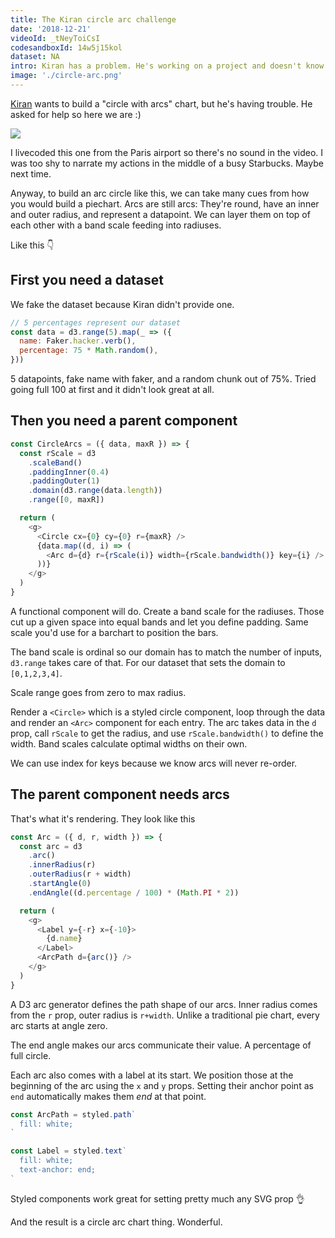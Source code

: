 ```yaml
---
title: The Kiran circle arc challenge
date: '2018-12-21'
videoId: _tNeyToiCsI
codesandboxId: 14w5j15kol
dataset: NA
intro: Kiran has a problem. He's working on a project and doesn't know how. Let's help
image: './circle-arc.png'
---
```



[Kiran](https://twitter.com/kiran_gaurang) wants to build a "circle with arcs" chart, but he's having trouble. He asked for help so here we are :)

![](./ask-for-help.png)

I livecoded this one from the Paris airport so there's no sound in the video. I was too shy to narrate my actions in the middle of a busy Starbucks. Maybe next time.

Anyway, to build an arc circle like this, we can take many cues from how you would build a piechart. Arcs are still arcs: They're round, have an inner and outer radius, and represent a datapoint. We can layer them on top of each other with a band scale feeding into radiuses.

Like this 👇

## First you need a dataset

We fake the dataset because Kiran didn't provide one.

```javascript
// 5 percentages represent our dataset
const data = d3.range(5).map(_ => ({
  name: Faker.hacker.verb(),
  percentage: 75 * Math.random(),
}))
```

5 datapoints, fake name with faker, and a random chunk out of 75%. Tried going full 100 at first and it didn't look great at all.

## Then you need a parent component

```javascript
const CircleArcs = ({ data, maxR }) => {
  const rScale = d3
    .scaleBand()
    .paddingInner(0.4)
    .paddingOuter(1)
    .domain(d3.range(data.length))
    .range([0, maxR])

  return (
    <g>
      <Circle cx={0} cy={0} r={maxR} />
      {data.map((d, i) => (
        <Arc d={d} r={rScale(i)} width={rScale.bandwidth()} key={i} />
      ))}
    </g>
  )
}
```

A functional component will do. Create a band scale for the radiuses. Those cut up a given space into equal bands and let you define padding. Same scale you'd use for a barchart to position the bars.

The band scale is ordinal so our domain has to match the number of inputs, `d3.range` takes care of that. For our dataset that sets the domain to `[0,1,2,3,4]`.

Scale range goes from zero to max radius.

Render a `<Circle>` which is a styled circle component, loop through the data and render an `<Arc>` component for each entry. The arc takes data in the `d` prop, call `rScale` to get the radius, and use `rScale.bandwidth()` to define the width. Band scales calculate optimal widths on their own.

We can use index for keys because we know arcs will never re-order.

## The parent component needs arcs

That's what it's rendering. They look like this

```javascript
const Arc = ({ d, r, width }) => {
  const arc = d3
    .arc()
    .innerRadius(r)
    .outerRadius(r + width)
    .startAngle(0)
    .endAngle((d.percentage / 100) * (Math.PI * 2))

  return (
    <g>
      <Label y={-r} x={-10}>
        {d.name}
      </Label>
      <ArcPath d={arc()} />
    </g>
  )
}
```

A D3 arc generator defines the path shape of our arcs. Inner radius comes from the `r` prop, outer radius is `r+width`. Unlike a traditional pie chart, every arc starts at angle zero.

The end angle makes our arcs communicate their value. A percentage of full circle.

Each arc also comes with a label at its start. We position those at the beginning of the arc using the `x` and `y` props. Setting their anchor point as `end` automatically makes them _end_ at that point.

```javascript
const ArcPath = styled.path`
  fill: white;
`

const Label = styled.text`
  fill: white;
  text-anchor: end;
`
```

Styled components work great for setting pretty much any SVG prop 👌

And the result is a circle arc chart thing. Wonderful.

<TweetEmbed id="1076448516619362304" />
